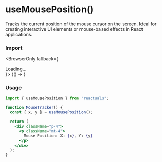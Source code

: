 # useMousePosition()

Tracks the current position of the mouse cursor on the screen. Ideal for creating interactive UI elements or mouse-based effects in React applications.

### Import


<BrowserOnly fallback={<div>Loading...</div>}>
  {() => <UseMousePositionExample />}
</BrowserOnly>

### Usage

```jsx
import { useMousePosition } from "reactuals";

function MouseTracker() {
  const { x, y } = useMousePosition();

  return (
    <div className="p-4">
      <p className="mt-4">
        Mouse Position: X: {x}, Y: {y}
      </p>
    </div>
  );
}
```
